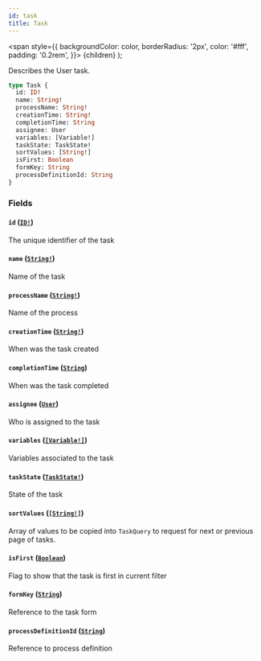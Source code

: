 ```yaml
---
id: task
title: Task
---
```


<span
style={{
      backgroundColor: color,
      borderRadius: '2px',
      color: '#fff',
      padding: '0.2rem',
    }}>
{children}
</span>
);

Describes the User task.

```graphql
type Task {
  id: ID!
  name: String!
  processName: String!
  creationTime: String!
  completionTime: String
  assignee: User
  variables: [Variable!]
  taskState: TaskState!
  sortValues: [String!]
  isFirst: Boolean
  formKey: String
  processDefinitionId: String
}
```

### Fields

#### `id` ([`ID!`](../../../../../docs/apis-tools/tasklist-api/scalars/id.mdx))

The unique identifier of the task

#### `name` ([`String!`](../../../../../docs/apis-tools/tasklist-api/scalars/string.mdx))

Name of the task

#### `processName` ([`String!`](../../../../../docs/apis-tools/tasklist-api/scalars/string.mdx))

Name of the process

#### `creationTime` ([`String!`](../../../../../docs/apis-tools/tasklist-api/scalars/string.mdx))

When was the task created

#### `completionTime` ([`String`](../../../../../docs/apis-tools/tasklist-api/scalars/string.mdx))

When was the task completed

#### `assignee` ([`User`](../../../../../docs/apis-tools/tasklist-api/objects/user.mdx))

Who is assigned to the task

#### `variables` ([`[Variable!]`](../../../../../docs/apis-tools/tasklist-api/objects/variable.mdx))

Variables associated to the task

#### `taskState` ([`TaskState!`](../../../../../docs/apis-tools/tasklist-api/enums/task-state.mdx))

State of the task

#### `sortValues` ([`[String!]`](../../../../../docs/apis-tools/tasklist-api/scalars/string.mdx))

Array of values to be copied into `TaskQuery` to request for next or previous page of tasks.

#### `isFirst` ([`Boolean`](../../../../../docs/apis-tools/tasklist-api/scalars/boolean.mdx))

Flag to show that the task is first in current filter

#### `formKey` ([`String`](../../../../../docs/apis-tools/tasklist-api/scalars/string.mdx))

Reference to the task form

#### `processDefinitionId` ([`String`](../../../../../docs/apis-tools/tasklist-api/scalars/string.mdx))

Reference to process definition
